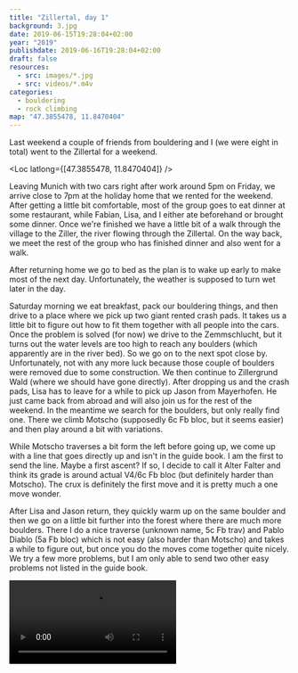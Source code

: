 ```yaml
---
title: "Zillertal, day 1"
background: 3.jpg
date: 2019-06-15T19:28:04+02:00
year: "2019"
publishdate: 2019-06-16T19:28:04+02:00
draft: false
resources:
  - src: images/*.jpg
  - src: videos/*.m4v
categories:
  - bouldering
  - rock climbing
map: "47.3855478, 11.8470404"
---
```


Last weekend a couple of friends from bouldering and I (we were eight in total)
went to the Zillertal for a weekend.

<Loc latlong={[47.3855478, 11.8470404]} />

Leaving Munich with two cars right after work around 5pm on Friday, we arrive
close to 7pm at the holiday home that we rented for the weekend. After getting
a little bit comfortable, most of the group goes to eat dinner at some
restaurant, while Fabian, Lisa, and I either ate beforehand or brought some
dinner. Once we're finished we have a little bit of a walk through the village
to the Ziller, the river flowing through the Zillertal. On the way back, we meet
the rest of the group who has finished dinner and also went for a walk.

After returning home we go to bed as the plan is to wake up early to make most
of the next day. Unfortunately, the weather is supposed to turn wet later in the
day.

Saturday morning we eat breakfast, pack our bouldering things, and then drive to
a place where we pick up two giant rented crash pads. It takes us a little bit
to figure out how to fit them together with all people into the cars. Once the
problem is solved (for now) we drive to the Zemmschlucht, but it turns out the
water levels are too high to reach any boulders (which apparently are in the
river bed). So we go on to the next spot close by. Unfortunately, not with any
more luck because those couple of boulders were removed due to some
construction. We then continue to Zillergrund Wald (where we should have gone
directly). After dropping us and the crash pads, Lisa has to leave for a while
to pick up Jason from Mayerhofen. He just came back from abroad and will also
join us for the rest of the weekend. In the meantime we search for the boulders,
but only really find one. There we climb Motscho (supposedly 6c Fb bloc, but it
seems easier) and then play around a bit with variations.

<Rimg
  src="6.jpg"
  caption="After the traverse part of Motscho before going up to the finish"
/>

<Rimg
  src="5.jpg"
  caption="The finish of Motscho (actually I think the finish is the chalky jug a little bit to the left, but whatever)"
/>

While Motscho traverses a bit form the left before going up, we come up with
a line that goes directly up and isn't in the guide book. I am the first to send
the line. Maybe a first ascent? If so, I decide to call it Alter Falter and
think its grade is around actual V4/6c Fb bloc (but definitely harder than
Motscho). The crux is definitely the first move and it is pretty much a one move
wonder.

<Gallery>
  <Rimg src="1.jpg" caption="This is the line: Alter Falter" />
  <Rimg src="2.jpg" caption="The starting position" />
  <Rimg
    src="3.jpg"
    caption="How is that right foot position even anatomically possible?"
  />
  <Rimg src="4.jpg" caption="The rest is easy" />
</Gallery>

After Lisa and Jason return, they quickly warm up on the same boulder and then
we go on a little bit further into the forest where there are much more
boulders. There I do a nice traverse (unknown name, 5c Fb trav) and Pablo Diablo
(5a Fb bloc) which is not easy (also harder than Motscho) and takes a while to
figure out, but once you do the moves come together quite nicely. We try a few
more problems, but I am only able to send two other easy problems not listed in
the guide book.

<Rimg src="7.jpg" caption="The start of the unknown traverse" />

<Rimg src="8.jpg" caption="Hanging out between the boulders" />

<Video src="1.m4v" />

A couple of times we had a few drops of rain already, but now there is a little
shower that wets non-overhanging boulders and we decide that we are spent for
the day anyways. So we stash the crash pads in the cars, take a short walk, and
drive back to our holiday home. The evening is spent with cooking dinner and
playing a couple of rounds of the board game Codenames.

<Nextday />
